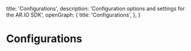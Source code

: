 
  title: 'Configurations',
  description: 'Configuration options and settings for the AR.IO SDK',
  openGraph: {
    title: 'Configurations',
  },
}

<HeroPattern />

# Configurations
